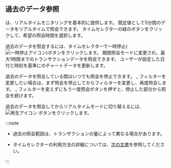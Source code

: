 ## 過去のデータ参照

<Cmdname sid="transaction_map" className="uitext" />は、リアルタイムモニタリングを基本的に提供します。 既定値として5分間のデータをリアルタイムで照会できます。 タイムセレクターの緑のボタンをクリックして、希望の照会時間を選択します。

過去のデータを照会するには、タイムセレクターで一時停止(![一時停止アイコン](/img/ico-pause.svg))ボタンをクリックします。 期間照会モードに変更され、最大1時間までのトランザクションデータを照会できます。 ユーザーが設定した日付と時刻を基準に<Cmdname sid="transaction_map" className="uitext" />のチャートデータを更新します。

過去のデータを照会している間はいつでも照会を停止できます。
    _ フィルターを変更したい場合は、まず照会を停止してからフィルターを変更し、再度照会します。
    _ フィルターを変えずにもう一度照会ボタンを押すと、停止した部分から照会を続けます。

過去のデータを照会してからリアルタイムモードに切り替えるには、![再生アイコン](/img/ico-play-time.svg) ボタンをクリックします。

:::note

- 過去の照会範囲は、トランザクションの量によって異なる場合があります。

- タイムセレクターの利用方法の詳細については、[次の文書](usage-ui#timeselector)を参照してください。

:::
